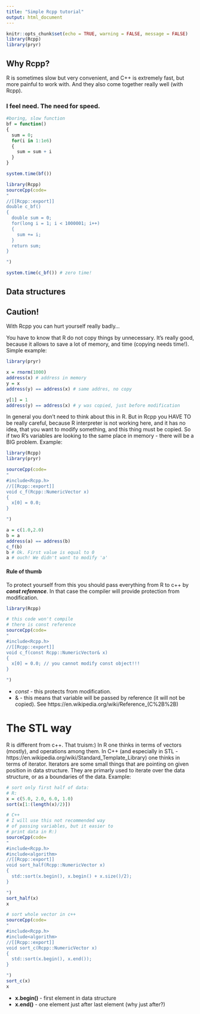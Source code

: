 ```yaml
---
title: "Simple Rcpp tutorial"
output: html_document
---
```


```r
knitr::opts_chunk$set(echo = TRUE, warning = FALSE, message = FALSE)
library(Rcpp)
library(pryr)
```

## Why Rcpp?

R is sometimes slow but very convenient, and C++ is extremely fast, but more painful to work with. And they also come together really well (with Rcpp).

### I feel need. The need for speed.

```r

#boring, slow function
bf = function()
{
  sum = 0;
  for(i in 1:1e6)
  {
    sum = sum + i
  }
}

system.time(bf())

library(Rcpp)
sourceCpp(code=
"
//[[Rcpp::export]]
double c_bf()
{
  double sum = 0;
  for(long i = 1; i < 1000001; i++)
  {
    sum += i;
  }
  return sum;
}

")

system.time(c_bf()) # zero time!

```

## Data structures


## Caution!

With Rcpp you can hurt yourself really badly...

You have to know that R do not copy things by unnecessary. It's really good, because it allows to save a lot of memory, and time (copying needs time!). Simple example:

```r
library(pryr)

x = rnorm(1000)
address(x) # address in memory
y = x
address(y) == address(x) # same addres, no copy

y[1] = 1
address(y) == address(x) # y was copied, just before modification
```

In general you don't need to think about this in R. But in Rcpp you HAVE TO be really careful, because R interpreter is not working here, and it has no idea, that you want to modify something, and this thing must be copied. So if two R's variables are looking to the same place in memory - there will be a BIG problem. Example:

```r
library(Rcpp)
library(pryr)

sourceCpp(code=
"
#include<Rcpp.h>
//[[Rcpp::export]]
void c_f(Rcpp::NumericVector x)
{
  x[0] = 0.0;
}

")

a = c(1.0,2.0)
b = a
address(a) == address(b)
c_f(b)
b # Ok. First value is equal to 0
a # ouch! We didn't want to modify 'a'
```

#### Rule of thumb

To protect yourself from this you should pass everything from R to c++ by ***const reference***. In that case the compiler will provide protection from modification.

```r
library(Rcpp)

# this code won't compile
# there is const reference
sourceCpp(code=
"
#include<Rcpp.h>
//[[Rcpp::export]]
void c_f(const Rcpp::NumericVector& x)
{
  x[0] = 0.0; // you cannot modify const object!!!
}

")
```

- *const* - this protects from modification.
- & - this means that variable will be passed by reference (it will not be copied). See https://en.wikipedia.org/wiki/Reference_(C%2B%2B)

# The STL way

R is different from c++. That truism:) In R one thinks in terms of vectors (mostly), and operations among them. In C++ (and especially in STL - https://en.wikipedia.org/wiki/Standard_Template_Library) one thinks in terms of iterator. Iterators are some small things that are pointing on given position in data structure. They are primarly used to iterate over the data structure, or as a boundaries of the data. Example:

```r
# sort only first half of data:
# R:
x = c(5.0, 2.0, 6.0, 1.0)
sort(x[1:(length(x)/2)]) 

# C++ 
# I will use this not recommended way
# of passing variables, but it easier to 
# print data in R:)
sourceCpp(code=
"
#include<Rcpp.h>
#include<algorithm>
//[[Rcpp::export]]
void sort_half(Rcpp::NumericVector x)
{
  std::sort(x.begin(), x.begin() + x.size()/2);
}

")
sort_half(x)
x

# sort whole vector in c++
sourceCpp(code=
"
#include<Rcpp.h>
#include<algorithm>
//[[Rcpp::export]]
void sort_c(Rcpp::NumericVector x)
{
  std::sort(x.begin(), x.end());
}

")
sort_c(x)
x

```

- **x.begin()** - first element in data structure
- **x.end()** - one element just after last element (why just after?)





